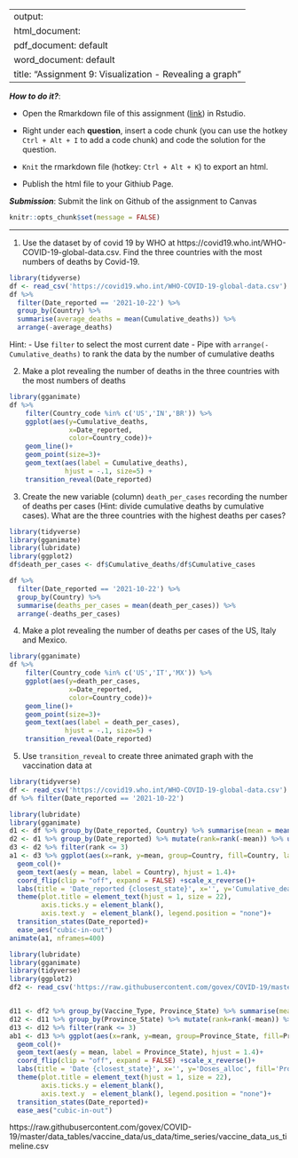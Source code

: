 
---
output: 
  html_document:
  pdf_document: default
  word_document: default
title: "Assignment 9: Visualization - Revealing a graph"
---

***How to do it?***: 

- Open the Rmarkdown file of this assignment ([link](fa2021_assignment9.Rmd)) in Rstudio. 

- Right under each **question**, insert  a code chunk (you can use the hotkey `Ctrl + Alt + I` to add a code chunk) and code the solution for the question. 

- `Knit` the rmarkdown file (hotkey: `Ctrl + Alt + K`) to export an html.  

-  Publish the html file to your Githiub Page. 

***Submission***: Submit the link on Github of the assignment to Canvas

```r
knitr::opts_chunk$set(message = FALSE)
```

-------

1. Use the dataset by of covid 19 by WHO at https://covid19.who.int/WHO-COVID-19-global-data.csv. Find the three countries with the most numbers of deaths by Covid-19. 

```r
library(tidyverse)
df <- read_csv('https://covid19.who.int/WHO-COVID-19-global-data.csv')
df %>%
  filter(Date_reported == '2021-10-22') %>% 
  group_by(Country) %>% 
  summarise(average_deaths = mean(Cumulative_deaths)) %>% 
  arrange(-average_deaths)
```

Hint: 
-  Use `filter` to select the most current date 
-  Pipe with `arrange(-Cumulative_deaths)` to rank the data by the number of cumulative deaths

2. Make a plot revealing the number of deaths in the three countries with the most numbers of deaths
```r
library(gganimate)
df %>% 
    filter(Country_code %in% c('US','IN','BR')) %>% 
    ggplot(aes(y=Cumulative_deaths,
               x=Date_reported,
               color=Country_code))+ 
    geom_line()+
    geom_point(size=3)+
    geom_text(aes(label = Cumulative_deaths), 
              hjust = -.1, size=5) +
    transition_reveal(Date_reported)
```

3. Create the new variable (column) `death_per_cases` recording the number of deaths per cases (Hint: divide cumulative deaths by cumulative cases).  What are the three countries with the highest deaths per cases? 
```r
library(tidyverse)
library(gganimate)
library(lubridate)
library(ggplot2)
df$death_per_cases <- df$Cumulative_deaths/df$Cumulative_cases

df %>%
  filter(Date_reported == '2021-10-22') %>% 
  group_by(Country) %>% 
  summarise(deaths_per_cases = mean(death_per_cases)) %>% 
  arrange(-deaths_per_cases)
```

4. Make a plot revealing the number of deaths per cases of the US, Italy and Mexico. 
```r
library(gganimate)
df %>% 
    filter(Country_code %in% c('US','IT','MX')) %>% 
    ggplot(aes(y=death_per_cases,
               x=Date_reported,
               color=Country_code))+ 
    geom_line()+
    geom_point(size=3)+
    geom_text(aes(label = death_per_cases), 
              hjust = -.1, size=5) +
    transition_reveal(Date_reported)
```


5. Use `transition_reveal` to create three animated graph with the vaccination data at 
```r
library(tidyverse)
df <- read_csv('https://covid19.who.int/WHO-COVID-19-global-data.csv')
df %>% filter(Date_reported == '2021-10-22')
```
```r
library(lubridate)
library(gganimate)
d1 <- df %>% group_by(Date_reported, Country) %>% summarise(mean = mean(Cumulative_deaths, na.rm=TRUE))
d2 <- d1 %>% group_by(Date_reported) %>% mutate(rank=rank(-mean)) %>% ungroup()
d3 <- d2 %>% filter(rank <= 3)
a1 <- d3 %>% ggplot(aes(x=rank, y=mean, group=Country, fill=Country, label=Country))+
  geom_col()+
  geom_text(aes(y = mean, label = Country), hjust = 1.4)+ 
  coord_flip(clip = "off", expand = FALSE) +scale_x_reverse()+
  labs(title = 'Date_reported {closest_state}', x='', y='Cumulative_deaths', fill='Country')+
  theme(plot.title = element_text(hjust = 1, size = 22),
        axis.ticks.y = element_blank(),
        axis.text.y  = element_blank(), legend.position = "none")+
  transition_states(Date_reported)+
  ease_aes("cubic-in-out")
animate(a1, nframes=400)
```

```r
library(lubridate)
library(gganimate)
library(tidyverse)
library(ggplot2)
df2 <- read_csv('https://raw.githubusercontent.com/govex/COVID-19/master/data_tables/vaccine_data/us_data/time_series/vaccine_data_us_timeline.csv')


d11 <- df2 %>% group_by(Vaccine_Type, Province_State) %>% summarise(mean = mean(Doses_admin, na.rm=TRUE))
d12 <- d11 %>% group_by(Province_State) %>% mutate(rank=rank(-mean)) %>% ungroup()
d13 <- d12 %>% filter(rank <= 3)
ab1 <- d13 %>% ggplot(aes(x=rank, y=mean, group=Province_State, fill=Province_State, label=Province_State))+
  geom_col()+
  geom_text(aes(y = mean, label = Province_State), hjust = 1.4)+ 
  coord_flip(clip = "off", expand = FALSE) +scale_x_reverse()+
  labs(title = 'Date {closest_state}', x='', y='Doses_alloc', fill='Province_State')+
  theme(plot.title = element_text(hjust = 1, size = 22),
        axis.ticks.y = element_blank(),
        axis.text.y  = element_blank(), legend.position = "none")+
  transition_states(Date_reported)+
  ease_aes("cubic-in-out")
```

https://raw.githubusercontent.com/govex/COVID-19/master/data_tables/vaccine_data/us_data/time_series/vaccine_data_us_timeline.csv


